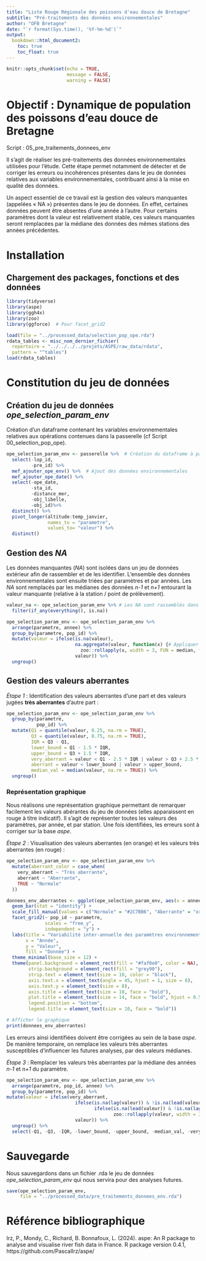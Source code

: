 ```yaml
---
title: "Liste Rouge Régionale des poissons d'eau douce de Bretagne"
subtitle: "Pré-traitements des données environnementales"
author: "OFB Bretagne"
date: "`r format(Sys.time(), '%Y-%m-%d')`"
output:
  bookdown::html_document2:
    toc: true
    toc_float: true
---
```


```r
knitr::opts_chunk$set(echo = TRUE,
                      message = FALSE,
                      warning = FALSE)
```

# Objectif : Dynamique de population des poissons d'eau douce de Bretagne

Script : 05_pre_traitements_donnees_env

  Il s'agit de réaliser les pré-traitements des données environnementales utilisées pour l'étude. Cette étape permet notamment de détecter et de corriger les erreurs ou incohérences présentes dans le jeu de données relatives aux variables environnementales, contribuant ainsi à la mise en qualité des données.

Un aspect essentiel de ce travail est la gestion des valeurs manquantes (appelées « NA ») présentes dans le jeu de données. En effet, certaines données peuvent être absentes d'une année à l'autre. Pour certains paramètres dont la valeur est relativement stable, ces valeurs manquantes seront remplacées par la médiane des données des mêmes stations des années précédentes.

# Installation 

## Chargement des packages, fonctions et des données

```r
library(tidyverse)
library(aspe)
library(ggh4x)
library(zoo)
library(ggforce)  # Pour facet_grid2
```

```r
load(file = "../processed_data/selection_pop_ope.rda")
rdata_tables <- misc_nom_dernier_fichier(
  repertoire = "../../../../projets/ASPE/raw_data/rdata",
  pattern = "^tables")
load(rdata_tables)
```

# Constitution du jeu de données

## Création du jeu de données *ope_selection_param_env*

Création d'un dataframe contenant les variables environnementales relatives aux opérations contenues dans la passerelle (cf Script 00_selection_pop_ope).  

```r
ope_selection_param_env <- passerelle %>%  # Création du dataframe à partir de la passerelle  
  select(-lop_id,
         -pre_id) %>% 
  mef_ajouter_ope_env() %>%  # Ajout des données environnementales
  mef_ajouter_ope_date() %>% 
  select(-ope_date,
         -sta_id,
         -distance_mer,
         -obj_libelle,
         -obj_id)%>%
  distinct() %>% 
  pivot_longer(altitude:temp_janvier,
               names_to = "parametre",
               values_to= "valeur") %>% 
  distinct()
```


## Gestion des *NA*

  Les données manquantes (*NA*) sont isolées dans un jeu de données extérieur afin de rassembler et de les identifier. L'ensemble des données environnementales sont ensuite triées par paramètres et par années. Les *NA* sont remplacés par les médianes des données *n-1* et *n+1* entourant la valeur manquante (relative à la station / point de prélèvement). 

```r
valeur_na <- ope_selection_param_env %>% # Les NA sont rassemblés dans le dataframe valeur_na
  filter(if_any(everything(), is.na))

ope_selection_param_env <- ope_selection_param_env %>% 
  arrange(parametre, annee) %>%  
  group_by(parametre, pop_id) %>%  
  mutate(valeur = ifelse(is.na(valeur),
                         na.aggregate(valeur, function(x) {# Appliquer la médiane sur une fenêtre définie
                           zoo::rollapply(x, width = 3, FUN = median, fill = NA, align = "center", na.rm = TRUE)}),
                         valeur)) %>% 
  ungroup()
```


## Gestion des valeurs aberrantes

*Étape 1* : Identification des valeurs aberrantes d'une part et des valeurs jugées **très aberrantes** d'autre part :

```r
ope_selection_param_env <- ope_selection_param_env %>%
  group_by(parametre, 
           pop_id) %>%
  mutate(Q1 = quantile(valeur, 0.25, na.rm = TRUE),
         Q3 = quantile(valeur, 0.75, na.rm = TRUE),
         IQR = Q3 - Q1,
         lower_bound = Q1 - 1.5 * IQR,
         upper_bound = Q3 + 1.5 * IQR,
         very_aberrant = valeur < Q1 - 2.5 * IQR | valeur > Q3 + 2.5 * IQR,
         aberrant = valeur < lower_bound | valeur > upper_bound,
         median_val = median(valeur, na.rm = TRUE)) %>%
  ungroup()
```

### Représentation graphique 

  Nous réalisons une représentation graphique permettant de remarquer facilement les valeurs abérantes du jeu de données (elles apparaissent en rouge à titre indicatif). Il s'agit de représenter toutes les valeurs des paramètres, par année, et par station. Une fois identifiées, les erreurs sont à corriger sur la base *aspe*. 

*Étape 2* : Visualisation des valeurs aberrantes (en orange) et les valeurs très aberrantes (en rouge) :

```r
ope_selection_param_env <- ope_selection_param_env %>%
  mutate(aberrant_color = case_when(
    very_aberrant ~ "Très aberrante",
    aberrant ~ "Aberrante",
    TRUE ~ "Normale"
  ))

donnees_env_aberrantes <- ggplot(ope_selection_param_env, aes(x = annee, y = valeur, fill = aberrant_color)) +
  geom_bar(stat = "identity") +
  scale_fill_manual(values = c("Normale" = "#2C7BB6", "Aberrante" = "orange", "Très aberrante" = "red")) +
  facet_grid2(~ pop_id ~ parametre, 
              scales = "free_y", 
              independent = "y") +
  labs(title = "Variabilité inter-annuelle des paramètres environnementaux - détection des valeurs aberrantes", 
       x = "Année", 
       y = "Valeur",
       fill = "Donnée") +
  theme_minimal(base_size = 12) +  
  theme(panel.background = element_rect(fill = "#faf0e0", color = NA), 
        strip.background = element_rect(fill = "grey90"),  
        strip.text = element_text(size = 10, color = "black"),  
        axis.text.x = element_text(angle = 45, hjust = 1, size = 8),  
        axis.text.y = element_text(size = 8),  
        axis.title = element_text(size = 10, face = "bold"),  
        plot.title = element_text(size = 14, face = "bold", hjust = 0.5),  
        legend.position = "bottom", 
        legend.title = element_text(size = 10, face = "bold"))

# Afficher le graphique
print(donnees_env_aberrantes)
```

Les erreurs ainsi identifiées doivent être corrigées au sein de la base *aspe*. De manière temporaire, on remplace les valeurs très aberrantes susceptibles d'influencer les futures analyses, par des valeurs médianes. 

*Étape 3 *: Remplacer les valeurs très aberrantes par la médiane des années *n-1* et *n+1* du paramètre.

```r
ope_selection_param_env <- ope_selection_param_env %>%
  arrange(parametre, pop_id, annee) %>%
  group_by(parametre, pop_id) %>%
mutate(valeur = ifelse(very_aberrant,
                         ifelse(is.na(lag(valeur)) & !is.na(lead(valeur)), lead(valeur),
                                ifelse(is.na(lead(valeur)) & !is.na(lag(valeur)), lag(valeur),
                                       zoo::rollapply(valeur, width = 3, FUN = function(x) median(x, na.rm = TRUE), fill = NA, align = "center"))),
                         valeur)) %>%
  ungroup() %>%
  select(-Q1, -Q3, -IQR, -lower_bound, -upper_bound, -median_val, -very_aberrant, - aberrant, - aberrant_color)
```


# Sauvegarde

Nous sauvegardons dans un fichier .rda le jeu de données *ope_selection_param_env* qui nous servira pour des analyses futures.

```r
save(ope_selection_param_env,
     file = "../processed_data/pre_traitements_donnees_env.rda")
```


# Référence bibliographique
  
  Irz, P., Mondy, C., Richard, B. Bonnafoux, L. (2024). aspe: An R package to analyse and visualise river fish data in France. R package version 0.4.1, https://github.com/PascalIrz/aspe/
